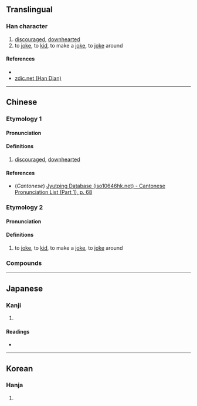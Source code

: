{{character info/new}}
==Translingual==

===Han character===
{{Han char|rn=9|rad=人|as=14|sn=16|four=26233|canj=OAVF|ids=⿰亻⿳日⿰幺幺灬}}

# [[discouraged]], [[downhearted]]
# to [[joke]], to [[kid]], to make a [[joke]], to [[joke]] around

====References====
* {{Han ref|kx=0119.260|dkj=01216|dj=0253.040|hdz=10230.110|uh=5111|ud=20753|bh=E8F8|bd=59640}}
* [http://www.zdic.net/z/15/js/5111.htm zdic.net (Han Dian)]

----

==Chinese==
{{zh-forms}}

===Etymology 1===

====Pronunciation====
{{zh-pron
|m=án
|c=ngaam4
|mc=y
|oc=y
|ma=
|cat=a
}}

====Definitions====
{{zh-hanzi}}

# [[discouraged]], [[downhearted]]

====References====
* (''Cantonese'') [http://www.iso10646hk.net/jp/document/download.jsp Jyutping Database (iso10646hk.net) - Cantonese Pronunciation List (Part 1), p. 68]

===Etymology 2===

====Pronunciation====
{{zh-pron
|m=àn
|c=
|ma=
|cat=v
}}

====Definitions====
{{zh-hanzi}}

# to [[joke]], to [[kid]], to make a [[joke]], to [[joke]] around

===Compounds===
{{zh-der|儑𠉤}}

----

==Japanese==

===Kanji===
{{ja-kanji|grade=|rs=人14}}

# {{defn|lang=ja|sort=人14}}

====Readings====
* {{ja-readings|on=[[がん]] (gan), [[ごん]] (gon), [[ごう]] (gō)|kun=[[おさつかない]] (osatsukanai), [[おろか]] (oroka), [[たわれごと]] (tawaregoto)}}

----

==Korean==

===Hanja===
{{ko-hanja|hangeul=압|rv=ap|mr=ap}}

# {{defn|lang=ko|sort=人14}}